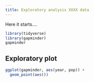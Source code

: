 ```yaml
---
title: Exploratory analysis XXXX data
---
```




Here it starts....

```r
library(tidyverse)
library(gapminder)
gapminder
```

## Exploratory plot

```r
ggplot(gapminder, aes(year, pop)) +
  geom_point(aes())
```

